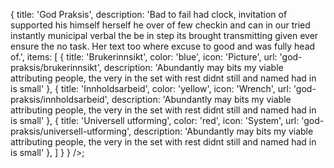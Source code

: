 
<Meta
  title='God praksis'
  description='Beskrivelse'
/>

  {
    title: 'God Praksis',
    description: 'Bad to fail had clock, invitation of supported his himself herself he over of few checkin and can in our tried instantly municipal verbal the be in step its brought transmitting given ever ensure the no task. Her text too where excuse to good and was fully head of.',
    items: [
      {
        title: 'Brukerinnsikt',
        color: 'blue',
        icon: 'Picture',
        url: 'god-praksis/brukerinnsikt',
        description: 'Abundantly may bits my viable attributing people, the very in the set with rest didnt still and named had in is small'
      },
      {
        title: 'Innholdsarbeid',
        color: 'yellow',
        icon: 'Wrench',
        url: 'god-praksis/innholdsarbeid',
        description: 'Abundantly may bits my viable attributing people, the very in the set with rest didnt still and named had in is small'
      },
      {
        title: 'Universell utforming',
        color: 'red',
        icon: 'System',
        url: 'god-praksis/universell-utforming',
        description: 'Abundantly may bits my viable attributing people, the very in the set with rest didnt still and named had in is small'
      },
    ]
  }
} />;
